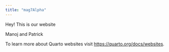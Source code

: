 ```yaml
---
title: "mag7Alpha"
---
```


Hey! This is our website

Manoj and Patrick

To learn more about Quarto websites visit <https://quarto.org/docs/websites>.
